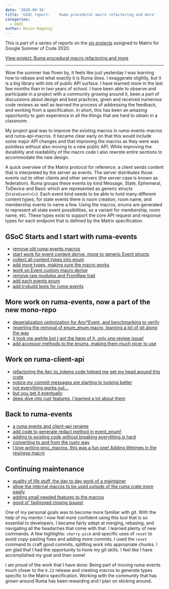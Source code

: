 ```yaml
---
date: '2020-09-16'
title: 'GSOC report: 	Ruma procedural macro refactoring and more'
categories:
  - GSOC
author: Devin Ragotzy
---
```


This is part of a series of reports on the [*six* projects](https://summerofcode.withgoogle.com/organizations/6060943798173696) assigned to Matrix for Google Summer of Code 2020.

[View project: 	Ruma procedural macro refactoring and more](https://summerofcode.withgoogle.com/organizations/6060943798173696/#4756651216732160)

----

Wow the summer has flown by, it feels like just yesterday I was learning how to rebase and what exactly it is Ruma does. I exaggerate slightly, but it is a big library with lots of public API surface. I have learned more in the last few months than in two years of school. I have been able to observe and participate in a project with a community growing around it, been a part of discussions about design and best practices, given and received numerous code reviews as well as learned the process of addressing the feedback, and working from a specification. In short, this has been an amazing opportunity to gain experience in all the things that are hard to obtain in a classroom.

My project goal was to improve the existing macros in ruma-events-macros and ruma-api-macros. It became clear early on that this would include some major API changes and that improving the macros as they were was pointless without also moving to a new public API. While improving the durability and readability of the macro code I also rewrote entire sections to accommodate the new design.

A quick overview of the Matrix protocol for reference: a client sends content that is interpreted by the server as events. The server distributes those events out to other clients and other servers (the server case is known as federation). Ruma groups these events by kind Message, State, Ephemeral, ToDevice and Basic which are represented as generic structs (`StateEvent<C>`). Each event kind needs to be able to hold many different content types, for state events there is room creation, room name, and membership events to name a
few. Using the macros, enums are generated to represent all state event possibilities, so a variant for membership, room name, etc. These types exist to support the core API request and response types for each endpoint that is defined by the Matrix specification.
## GSoC Starts and I start with ruma-events
- [remove old ruma-events macros](https://github.com/ruma/ruma-events/pull/85)
- [start work for event content derive, move to generic Event structs](https://github.com/ruma/ruma-events/pull/86)
- [collect all content types into enum](https://github.com/ruma/ruma-events/pull/101)
- [add more types, making sure the macro works](https://github.com/ruma/ruma-events/pull/107)
- [work on Event custom macro derive](https://github.com/ruma/ruma-events/pull/108)
- [remove raw modules and FromRaw trait](https://github.com/ruma/ruma-events/pull/111)
- [add each events enum](https://github.com/ruma/ruma-events/pull/119)
- [add trybuild tests for ruma-events](https://github.com/ruma/ruma-events/pull/122)
## More work on ruma-events, now a part of the new mono-repo
- [deserialization optimization for Any*Event, and benchmarking to verify](https://github.com/ruma/ruma/pull/52)
- [reverting the removal of enum_enum macro, learning a lot of git along the way](https://github.com/ruma/ruma/pull/68)
- [it took me awhile but I got the hang of it, only one review issue!](https://github.com/ruma/ruma/pull/69)
- [add accessor methods to the enums, making them much nicer to use](https://github.com/ruma/ruma/pull/97)
## Work on ruma-client-api
- [refactoring the Api::to_tokens code helped me get my head around this crate](https://github.com/ruma/ruma/pull/104)
- [notice my commit messages are starting to looking better](https://github.com/ruma/ruma/pull/105)
- [not everything works out...](https://github.com/ruma/ruma/pull/108)
- [but you get it eventually](https://github.com/ruma/ruma/pull/109)
- [deep dive into rust features, I learned a lot about them](https://github.com/ruma/ruma/pull/111)
## Back to ruma-events
- [a ruma events and client-api rename](https://github.com/ruma/ruma/pull/130)
- [add code to generate redact method in event_enum!](https://github.com/ruma/ruma/pull/138)
- [adding to existing code without breaking everything is hard](https://github.com/ruma/ruma/pull/139)
- [converting to and from the rusty way](https://github.com/ruma/ruma/pull/155)
- [I love writing proc_macros, this was a fun one! Adding lifetimes in the req/resp macro](https://github.com/ruma/ruma/pull/179)
## Continuing maintenance
- [quality of life stuff, the day to day work of a maintainer](https://github.com/ruma/ruma/pull/190)
- [allow the internal macros to be used outside of the ruma crate more easily](https://github.com/ruma/ruma/pull/201)
- [adding small needed features to the macros](https://github.com/ruma/ruma/pull/213)
- [good ol' fashioned closing issues!](https://github.com/ruma/ruma/pull/234)

One of my personal goals was to become more familiar with git. With the help of my mentor I now feel more confident using this tool that is so essential to developers. I became fairly adept at merging, rebasing, and navigating all the headaches that come with that. I learned plenty of new commands. A few highlights: `cherry-pick` and specific uses of `reset` to avoid copy-pasting fixes and adding more commits. I used the `reset` command to craft good commits, splitting work into appropriate chunks. I am glad that I had the opportunity to hone my git skills. I feel like I have accomplished my goal and then some!

I am proud of the work that I have done: Being part of moving ruma-events much closer to the `0.22` release and creating macros to generate types specific to the Matrix specification. Working with the community that has grown around Ruma has been rewarding and I plan on sticking around.